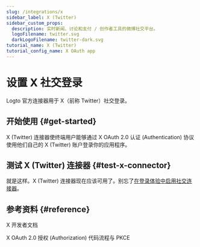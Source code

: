 ```yaml
---
slug: /integrations/x
sidebar_label: X (Twitter)
sidebar_custom_props:
  description: 实时新闻、讨论和支付 / 创作者工具的微博社交平台。
  logoFilename: twitter.svg
  darkLogoFilename: twitter-dark.svg
tutorial_name: X (Twitter)
tutorial_config_name: X OAuth app
---
```




# 设置 X 社交登录

Logto 官方连接器用于 X（前称 Twitter）社交登录。

<GuideTip />

## 开始使用 \{#get-started}

X (Twitter) 连接器使终端用户能够通过 X OAuth 2.0 认证 (Authentication) 协议使用他们自己的 X (Twitter) 账户登录你的应用程序。

<Integration />

## 测试 X (Twitter) 连接器 \{#test-x-connector}

就是这样。X (Twitter) 连接器现在应该可用了。别忘了[在登录体验中启用社交连接器](/connectors/social-connectors/#enable-social-sign-in)。

## 参考资料 \{#reference}

<Url href="https://developer.x.com/en/docs">X 开发者文档</Url>

<Url href="https://developer.x.com/en/docs/authentication/oauth-2-0/authorization-code">
  X OAuth 2.0 授权 (Authorization) 代码流程与 PKCE
</Url>
